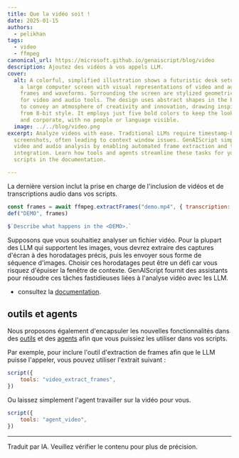 ```yaml
---
title: Que la vidéo soit !
date: 2025-01-15
authors:
  - pelikhan
tags:
  - video
  - ffmpeg
canonical_url: https://microsoft.github.io/genaiscript/blog/video
description: Ajoutez des vidéos à vos appels LLM.
cover:
  alt: A colorful, simplified illustration shows a futuristic desk setup. There's
    a large computer screen with visual representations of video and audio, like
    frames and waveforms. Surrounding the screen are stylized geometric symbols
    for video and audio tools. The design uses abstract shapes in the background
    to convey an atmosphere of creativity and innovation, drawing inspiration
    from 8-bit style. It employs just five bold colors to keep the look clear
    and corporate, with no people or language visible.
  image: ../../blog/video.png
excerpt: Analyze videos with ease. Traditional LLMs require timestamp-based
  screenshots, often leading to context window issues. GenAIScript simplifies
  video and audio analysis by enabling automated frame extraction and transcript
  integration. Learn how tools and agents streamline these tasks for your
  scripts in the documentation.

---
```



<BlogNarration />

La dernière version inclut la prise en charge de l'inclusion de vidéos et de transcriptions audio dans vos scripts.

```js wrap
const frames = await ffmpeg.extractFrames("demo.mp4", { transcription: true })
def("DEMO", frames)

$`Describe what happens in the <DEMO>.`
```

Supposons que vous souhaitiez analyser un fichier vidéo. Pour la plupart des LLM qui supportent les images, vous devrez extraire des captures d'écran à des horodatages précis, puis les envoyer sous forme de séquence d'images. Choisir ces horodatages peut être un défi car vous risquez d'épuiser la fenêtre de contexte. GenAIScript fournit des assistants pour résoudre ces tâches fastidieuses liées à l'analyse vidéo avec les LLM.

* consultez la [documentation](../../reference/scripts/videos/).

## outils et agents

Nous proposons également d'encapsuler les nouvelles fonctionnalités dans des [outils](../../reference/scripts/tools/) et des [agents](../../reference/scripts/agents/) afin que vous puissiez les utiliser dans vos scripts.

Par exemple, pour inclure l'outil d'extraction de frames afin que le LLM puisse l'appeler, vous pouvez utiliser l'extrait suivant :

```js wrap
script({
    tools: "video_extract_frames",
})
```

Ou laissez simplement l'agent travailler sur la vidéo pour vous.

```js wrap
script({
    tools: "agent_video",
})
```

<hr />

Traduit par IA. Veuillez vérifier le contenu pour plus de précision.
